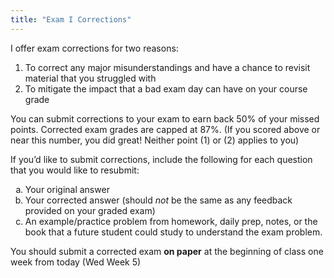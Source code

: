 ```yaml
---
title: "Exam I Corrections"
---
```


I offer exam corrections for two reasons: 

 1. To correct any major misunderstandings and have a chance to revisit material that you struggled with
 2. To mitigate the impact that a bad exam day can have on your course grade
 
You can submit corrections to your exam to earn back 50% of your missed points. Corrected exam grades are capped at 87%. (If you scored above or near this number, you did great! Neither point (1) or (2) applies to you)

If you'd like to submit corrections, include the following for each question that you would like to resubmit: 

 (a) Your original answer
 (b) Your corrected answer (should _not_ be the same as any feedback provided on your graded exam)
 (c) An example/practice problem from homework, daily prep, notes, or the book that a future student could study to understand the exam problem.

You should submit a corrected exam **on paper** at the beginning of class one week from today (Wed Week 5)


